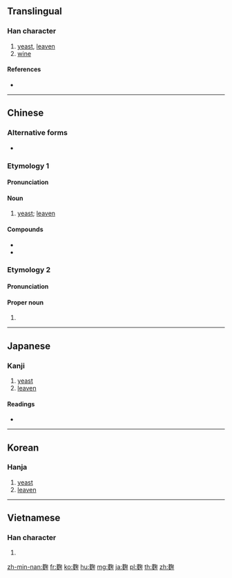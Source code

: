 {{character info/new}}
{{also|麹|曲}}
==Translingual==

===Han character===
{{Han char|rn=199|rad=麥|as=08|sn=19|four=47242|canj=JEPFD,JNPFD}}

# [[yeast]], [[leaven]]
# [[wine]]

====References====
* {{Han ref|kx=1513.520|dkj=47818|dj=2043.060|hdz=74605.050|uh=9EB4|ud=40628|bh=C454|bd=50260}}

----

==Chinese==

===Alternative forms===
* {{zh-l|麯}}

===Etymology 1===
{{zh-forms|s=曲}}

====Pronunciation====
{{zh-pron
|m=qū,qú,2nb=Taiwan
|c=kuk1,guk1
|mn=khak
|mc=y
|oc=y
|cat=n
}}

====Noun====
{{zh-noun}}

# [[yeast]]; [[leaven]]

====Compounds====
* {{zh-l|鼠麴粿}}
* {{zh-l|麴黴}}

===Etymology 2===
{{zh-forms|s=麹}}

====Pronunciation====
{{zh-pron
|m=Qū,Qú,2nb=Taiwan
|c=kuk1,guk1
|mn=Khiok
|mc=y
|oc=y
|cat=pn
}}

====Proper noun====
{{zh-proper noun}}

# {{surname|lang=zh}}

----

==Japanese==

===Kanji===
{{ja-kanji|grade=|rs=麥08|style=ky|shin=麹}}

# [[yeast]]
# [[leaven]]

====Readings====
* {{ja-readings|on=[[きく]] (kiku)|kun=[[こうじ]] (kouji)}}

----

==Korean==

===Hanja===
{{ko-hanja|hangeul=국|eumhun=|rv=guk|mr=kuk|y=kwuk}}

# [[yeast]]
# [[leaven]]

----

==Vietnamese==

===Han character===
{{vi-hantu|[[khúc]]|rs=麥08}}

# {{defn|lang=vi|sort=麥08}}

[[zh-min-nan:麴]]
[[fr:麴]]
[[ko:麴]]
[[hu:麴]]
[[mg:麴]]
[[ja:麴]]
[[pl:麴]]
[[th:麴]]
[[zh:麴]]